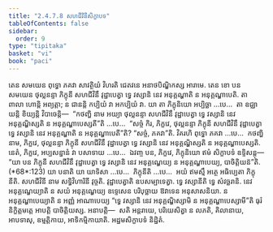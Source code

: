 ```yaml
---
title: "2.4.7.8 សហជីវិនីសិក្ខាបទ"
tableOfContents: false
sidebar:
  order: 9
type: "tipitaka"
basket: "vi"
book: "paci"
---
```



<DynamicBreadcrumb />

<Division number="1107" book="paci">

<Paragraph number="3269" book="paci">
តេន សមយេន ពុទ្ធោ ភគវា សាវត្ថិយំ វិហរតិ ជេតវនេ អនាថបិណ្ឌិកស្ស អារាមេ. តេន ខោ បន សមយេន ថុល្លនន្ទា ភិក្ខុនី សហជីវិនឹ វុដ្ឋាបេត្វា ទ្វេ វស្សានិ នេវ អនុគ្គណ្ហាតិ ន អនុគ្គណ្ហាបេតិ. តា ពាលា ហោន្តិ អព្យត្តា; ន ជានន្តិ កប្បិយំ វា អកប្បិយំ វា.
</Paragraph>

<Paragraph number="3270" book="paci">
យា តា ភិក្ខុនិយោ អប្បិច្ឆា …បេ…  តា ឧជ្ឈាយន្តិ ខិយ្យន្តិ វិបាចេន្តិ—  “កថញ្ហិ នាម អយ្យា ថុល្លនន្ទា សហជីវិនឹ វុដ្ឋាបេត្វា ទ្វេ វស្សានិ នេវ អនុគ្គណ្ហិស្សតិ ន អនុគ្គណ្ហាបេស្សតី”តិ …បេ…  “សច្ចំ កិរ, ភិក្ខវេ, ថុល្លនន្ទា ភិក្ខុនី សហជីវិនឹ វុដ្ឋាបេត្វា ទ្វេ វស្សានិ នេវ អនុគ្គណ្ហាតិ ន អនុគ្គណ្ហាបេតី”តិ? “សច្ចំ, ភគវា”តិ. វិគរហិ ពុទ្ធោ ភគវា …បេ…  កថញ្ហិ នាម, ភិក្ខវេ, ថុល្លនន្ទា ភិក្ខុនី សហជីវិនឹ វុដ្ឋាបេត្វា ទ្វេ វស្សានិ នេវ អនុគ្គណ្ហិស្សតិ ន អនុគ្គណ្ហាបេស្សតិ. នេតំ, ភិក្ខវេ, អប្បសន្នានំ វា បសាទាយ …បេ…  ឯវញ្ច បន, ភិក្ខវេ, ភិក្ខុនិយោ ឥមំ សិក្ខាបទំ ឧទ្ទិសន្តុ—
</Paragraph>

</Division>
<Division number="1108" book="paci">

<Paragraph number="3271" book="paci">
<Emphasis>“យា បន ភិក្ខុនី សហជីវិនឹ វុដ្ឋាបេត្វា ទ្វេ វស្សានិ នេវ អនុគ្គណ្ហេយ្យ ន អនុគ្គណ្ហាបេយ្យ, បាចិត្តិយន៑”</Emphasis>តិ. (*68*:<Emphasis>123</Emphasis>)
</Paragraph>

</Division>
<Division number="1109" book="paci">

<Paragraph number="3272" book="paci">
<Emphasis>យា បនា</Emphasis>តិ យា យាទិសា …បេ…  <Emphasis>ភិក្ខុនី</Emphasis>តិ …បេ…  អយំ ឥមស្មឹ អត្ថេ អធិប្បេតា ភិក្ខុនីតិ.
</Paragraph>

<Paragraph number="3273" book="paci">
<Emphasis>សហជីវិនី</Emphasis> នាម សទ្ធិវិហារិនី វុច្ចតិ. <Emphasis>វុដ្ឋាបេត្វា</Emphasis>តិ ឧបសម្បាទេត្វា. <Emphasis>ទ្វេ វស្សានី</Emphasis>តិ ទ្វេ សំវច្ឆរានិ.
</Paragraph>

<Paragraph number="3274" book="paci">
<Emphasis>នេវ អនុគ្គណ្ហេយ្យា</Emphasis>តិ ន សយំ អនុគ្គណ្ហេយ្យ ឧទ្ទេសេន បរិបុច្ឆាយ ឱវាទេន អនុសាសនិយា.
</Paragraph>

<Paragraph number="3275" book="paci">
<Emphasis>ន អនុគ្គណ្ហាបេយ្យា</Emphasis>តិ ន អញ្ញំ អាណាបេយ្យ “ទ្វេ វស្សានិ នេវ អនុគ្គណ្ហិស្សាមិ ន អនុគ្គណ្ហាបេស្សាមី”តិ ធុរំ និក្ខិត្តមត្តេ អាបត្តិ បាចិត្តិយស្ស.
</Paragraph>

</Division>
<Division number="1110" book="paci">

<Paragraph number="3276" book="paci">
អនាបត្តិ—  សតិ អន្តរាយេ, បរិយេសិត្វា ន លភតិ, គិលានាយ, អាបទាសុ, ឧម្មត្តិកាយ, អាទិកម្មិកាយាតិ.

</Paragraph>
</Division>

<Paragraph number="3277" type="center" book="paci">
អដ្ឋមសិក្ខាបទំ និដ្ឋិតំ.
</Paragraph>